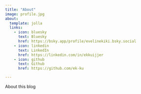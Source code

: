 ```yaml
---
title: "About"
image: profile.jpg
about:
  template: jolla
  links:
    - icon: bluesky
      text: Bluesky
      href: https://bsky.app/profile/evelinekiki.bsky.social
    - icon: linkedin
      text: LinkedIn
      href: https://linkedin.com/in/ekkuijjer
    - icon: github
      text: Github
      href: https://github.com/ek-ku

---
```


About this blog
